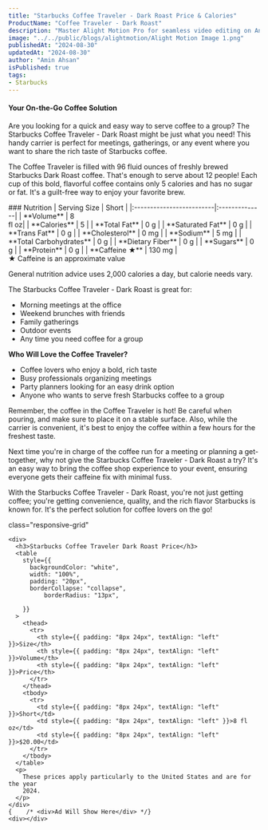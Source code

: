 ```yaml
---
title: "Starbucks Coffee Traveler - Dark Roast Price & Calories"
ProductName: "Coffee Traveler - Dark Roast" 
description: "Master Alight Motion Pro for seamless video editing on Android, iOS, and Tablets with our ultimate guide, unlocking advanced features and elevating your skills in 2024!"
image: "../../public/blogs/alightmotion/Alight Motion Image 1.png"
publishedAt: "2024-08-30"
updatedAt: "2024-08-30"
author: "Amin Ahsan"
isPublished: true
tags:
- Starbucks
---
```


 
#### Your On-the-Go Coffee Solution

Are you looking for a quick and easy way to serve coffee to a group? The Starbucks Coffee Traveler - Dark Roast might be just what you need! This handy carrier is perfect for meetings, gatherings, or any event where you want to share the rich taste of Starbucks coffee.

The Coffee Traveler is filled with 96 fluid ounces of freshly brewed Starbucks Dark Roast coffee. That's enough to serve about 12 people! Each cup of this bold, flavorful coffee contains only 5 calories and has no sugar or fat. It's a guilt-free way to enjoy your favorite brew.


<div className='table-container'>
### Nutrition
|  Serving Size            | Short         |
|:-------------------------|:--------------|
| **Volume**               | 8 <br/> fl oz|  
| **Calories**             | 5           | 
| **Total Fat**            | 0 g         | 
| **Saturated Fat**        | 0 g         |
| **Trans Fat**            | 0 g         |
| **Cholesterol**          | 0 mg        |
| **Sodium**               | 5 mg        |
| **Total Carbohydrates**  | 0 g         |
| **Dietary Fiber**        | 0 g         |
| **Sugars**               | 0 g         |
| **Protein**              | 0 g         |
| **Caffeine ★**          | 130 mg       |
</div>
★ Caffeine is an approximate value

General nutrition advice uses 2,000 calories a day, but calorie needs vary.

The Starbucks Coffee Traveler - Dark Roast is great for:
- Morning meetings at the office
- Weekend brunches with friends
- Family gatherings
- Outdoor events
- Any time you need coffee for a group

**Who Will Love the Coffee Traveler?**
- Coffee lovers who enjoy a bold, rich taste
- Busy professionals organizing meetings
- Party planners looking for an easy drink option
- Anyone who wants to serve fresh Starbucks coffee to a group

Remember, the coffee in the Coffee Traveler is hot! Be careful when pouring, and make sure to place it on a stable surface. Also, while the carrier is convenient, it's best to enjoy the coffee within a few hours for the freshest taste.

Next time you're in charge of the coffee run for a meeting or planning a get-together, why not give the Starbucks Coffee Traveler - Dark Roast a try? It's an easy way to bring the coffee shop experience to your event, ensuring everyone gets their caffeine fix with minimal fuss.

With the Starbucks Coffee Traveler - Dark Roast, you're not just getting coffee; you're getting convenience, quality, and the rich flavor Starbucks is known for. It's the perfect solution for coffee lovers on the go!

<style jsx>{`
  .table-container {
    overflow-x: auto;
    position: relative;
  }
  .table-container table {
    border-collapse: collapse;
    width: 30%;
  }
  .table-container th,
  .table-container td {
    border: 1px solid #ddd;
    padding: 2px;
    min-width: 30px;
    font-size: 11px;
  }
  .table-container th:first-child,
  .table-container td:first-child {
    position: sticky;
    left: 0;
    background-color: white;
    z-index: 1;
  }
  @media (max-width: 768px) {
    .table-container th:not(:first-child),
    .table-container td:not(:first-child) {
      min-width: 50px;
    }
  }
`}</style>

 <style jsx>{`
  @media (min-width: 768px) {
    .responsive-grid {
      display: grid;
      grid-template-columns: 1fr 1fr;
    }
  }
`}</style>

<div
  style={{
    backgroundColor: "#cee3de",
    borderLeft: "3px solid #0c7556",
   padding: "20px",
    paddingTop: "13px", // Add padding to the top
        display: "grid",
        height: "fit-content",
      }} 
      
  class="responsive-grid"

>
    <div>
      <h3>Starbucks Coffee Traveler Dark Roast Price</h3>
      <table
        style={{
          backgroundColor: "white",
          width: "100%",
          padding: "20px",
          borderCollapse: "collapse",
              borderRadius: "13px",
          
        }}
      >
        <thead>
          <tr>
            <th style={{ padding: "8px 24px", textAlign: "left" }}>Size</th>
            <th style={{ padding: "8px 24px", textAlign: "left" }}>Volume</th>
            <th style={{ padding: "8px 24px", textAlign: "left" }}>Price</th>
          </tr>
        </thead>
        <tbody>
          <tr>
            <td style={{ padding: "8px 24px", textAlign: "left" }}>Short</td>
            <td style={{ padding: "8px 24px", textAlign: "left" }}>8 fl oz</td>
            <td style={{ padding: "8px 24px", textAlign: "left" }}>$20.00</td>
          </tr>
        </tbody>
      </table>
      <p>
        These prices apply particularly to the United States and are for the year
        2024.
      </p>
    </div>
    {    /* <div>Ad Will Show Here</div> */}
    <div></div>
  </div>
